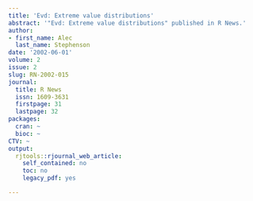```yaml
---
title: 'Evd: Extreme value distributions'
abstract: '"Evd: Extreme value distributions" published in R News.'
author:
- first_name: Alec
  last_name: Stephenson
date: '2002-06-01'
volume: 2
issue: 2
slug: RN-2002-015
journal:
  title: R News
  issn: 1609-3631
  firstpage: 31
  lastpage: 32
packages:
  cran: ~
  bioc: ~
CTV: ~
output:
  rjtools::rjournal_web_article:
    self_contained: no
    toc: no
    legacy_pdf: yes

---
```

